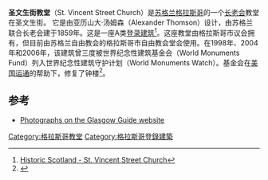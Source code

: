 {{Infobox church
|image=StVincentStreetChurchGlasgow.jpg
|name=圣文生街教堂
|location=[[格拉斯哥|格拉斯哥]]
|country=[[苏格兰|苏格兰]]
|architect=亚历山大·汤姆森
|denomination=苏格兰自由教会
| founded date = 1857
| completed date =1859
|style=希腊复兴
| relief                 = 1
|coordinates            = {{coord|55|51|44.6|N|4|15|55.5|W|display=inline,title}}
}}
'''圣文生街教堂'''（St. Vincent Street Church）是[[苏格兰|苏格兰]][[格拉斯哥|格拉斯哥]]的一个[[长老会|长老会]]教堂在圣文生街。 它是由亚历山大·汤姆森（Alexander Thomson）设计，由苏格兰联合长老会建于1859年。这是一座A类[[登录建筑|登录建筑]]<ref>[http://hsewsf.sedsh.gov.uk/hslive/hsstart?P_HBNUM=33150 Historic Scotland - St. Vincent Street Church]</ref>。这座教堂由格拉斯哥市议会拥有，但目前由苏格兰自由教会的格拉斯哥市自由教会堂会使用。在1998年、2004年和2006年，该建筑曾三度被世界纪念性建筑基金会（World Monuments Fund）列入世界纪念性建筑守护计划（World Monuments Watch）。基金会在[[美国运通|美国运通]]的帮助下，修复了钟楼<ref>{{Cite web |url=http://www.wmf.org/project/saint-vincent-street-church |title=World Monuments Fund - Saint Vincent Street Church |accessdate=2017-03-07 |archive-date=2019-11-29 |archive-url=https://web.archive.org/web/20191129070455/https://www.wmf.org/project/saint-vincent-street-church |dead-url=no }}</ref>。
==参考==
{{Reflist}}
*[http://www.glasgowguide.co.uk/images_agt_stv.html Photographs on the Glasgow Guide website] {{Wayback|url=http://www.glasgowguide.co.uk/images_agt_stv.html |date=20200526231545 }}

[[Category:格拉斯哥教堂|Category:格拉斯哥教堂]]
[[Category:格拉斯哥登錄建築|Category:格拉斯哥登錄建築]]